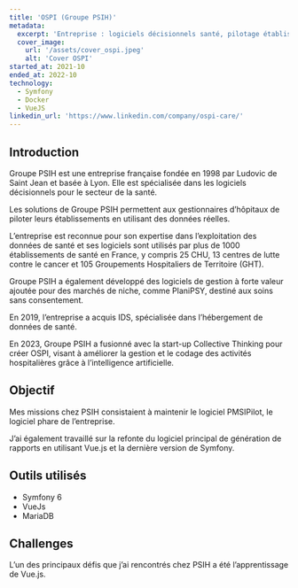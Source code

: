 ```yaml
---
title: 'OSPI (Groupe PSIH)'
metadata:
  excerpt: 'Entreprise : logiciels décisionnels santé, pilotage établissements, données réelles.'
  cover_image:
    url: '/assets/cover_ospi.jpeg'
    alt: 'Cover OSPI'
started_at: 2021-10
ended_at: 2022-10
technology:
  - Symfony
  - Docker
  - VueJS
linkedin_url: 'https://www.linkedin.com/company/ospi-care/'
---
```


## Introduction

Groupe PSIH est une entreprise française fondée en 1998 par Ludovic de Saint Jean et basée à Lyon. Elle est spécialisée dans les logiciels décisionnels pour le secteur de la santé.

Les solutions de Groupe PSIH permettent aux gestionnaires d’hôpitaux de piloter leurs établissements en utilisant des données réelles.

L’entreprise est reconnue pour son expertise dans l’exploitation des données de santé et ses logiciels sont utilisés par plus de 1000 établissements de santé en France, y compris 25 CHU, 13 centres de lutte contre le cancer et 105 Groupements Hospitaliers de Territoire (GHT).

Groupe PSIH a également développé des logiciels de gestion à forte valeur ajoutée pour des marchés de niche, comme PlaniPSY, destiné aux soins sans consentement.

En 2019, l’entreprise a acquis IDS, spécialisée dans l’hébergement de données de santé.

En 2023, Groupe PSIH a fusionné avec la start-up Collective Thinking pour créer OSPI, visant à améliorer la gestion et le codage des activités hospitalières grâce à l’intelligence artificielle.

## Objectif

Mes missions chez PSIH consistaient à maintenir le logiciel PMSIPilot, le logiciel phare de l’entreprise.

J’ai également travaillé sur la refonte du logiciel principal de génération de rapports en utilisant Vue.js et la dernière version de Symfony.

## Outils utilisés

- Symfony 6
- VueJs
- MariaDB

## Challenges

L’un des principaux défis que j’ai rencontrés chez PSIH a été l’apprentissage de Vue.js.
